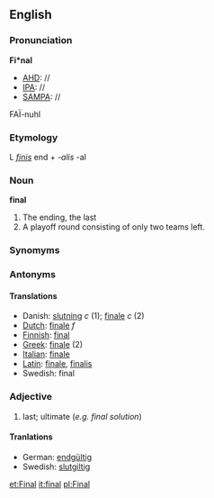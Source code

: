 ==English==
===Pronunciation===
'''Fi*nal'''
*[[AHD]]: //
*[[IPA]]: //
*[[SAMPA]]: //
FA&Iuml;-nuhl

===Etymology===
L ''[[finis]]'' end + ''-alis'' -al

===Noun===
'''final'''

#The ending, the last
#A playoff round consisting of only two teams left.

===Synomyms===
===Antonyms===
====Translations====
*Danish: [[slutning]] ''c'' (1); [[finale]] ''c'' (2)
*[[Dutch]]: [[finale]] ''f''
*[[Finnish]]: [[final]]
*[[Greek]]: [[finale]] (2)
*[[Italian]]: [[finale]]
*[[Latin]]: [[finale]], [[finalis]]
*Swedish: final

===Adjective===
# last; ultimate (''e.g. final solution'')

====Tranlations====
*German: [[endgültig]]
*Swedish: [[slutgiltig]]

[[et:Final]]
[[it:final]]
[[pl:Final]]